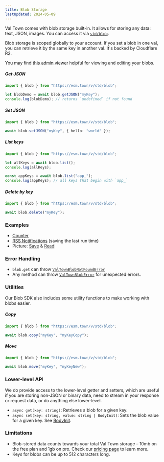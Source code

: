 ```yaml
---
title: Blob Storage
lastUpdated: 2024-05-09
---
```


Val Town comes with blob storage built-in. It allows for storing any data: text, JSON, images. You can access it via [`std/blob`](https://www.val.town/v/std/blob).

Blob storage is scoped globally to your account. If you set a blob in one val, you can retrieve it by the same key in another val. It's backed by Cloudflare R2.

You may find [this admin viewer](https://www.val.town/v/stevekrouse/blob_admin) helpful for viewing and editing your blobs.

##### Get JSON

```ts title="Get JSON"
import { blob } from "https://esm.town/v/std/blob";

let blobDemo = await blob.getJSON("myKey");
console.log(blobDemo); // returns `undefined` if not found
```

##### Set JSON

```ts title="Set JSON"
import { blob } from "https://esm.town/v/std/blob";

await blob.setJSON("myKey", { hello: "world" });
```

##### List keys

```ts title="List Keys"
import { blob } from "https://esm.town/v/std/blob";

let allKeys = await blob.list();
console.log(allKeys);

const appKeys = await blob.list("app_");
console.log(appKeys); // all keys that begin with `app_`
```

##### Delete by key

```ts title="Delete"
import { blob } from "https://esm.town/v/std/blob";

await blob.delete("myKey");
```

### Examples

- [Counter](https://www.val.town/v/std/docsBlobCounterDemo)
- [RSS Notifications](https://www.val.town/v/stevekrouse/rssNotifyExample) (saving the last run time)
- Picture: [Save](https://www.val.town/v/andreterron/blobSavePictureExample) & [Read](https://www.val.town/v/andreterron/blobReadPictureExample)

### Error Handling

- `blob.get` can throw [`ValTownBlobNotFoundError`](https://val.town/v/std/ValTownBlobNotFoundError)
- Any method can throw [`ValTownBlobError`](https://val.town/v/andreterron/ValTownBlobError) for unexpected errors.

### Utilities

Our Blob SDK also includes some utility functions to make working with blobs easier.

##### Copy

```ts title="Copy"
import { blob } from "https://esm.town/v/std/blob";

await blob.copy("myKey", "myKeyCopy");
```

##### Move

```ts title="Move"
import { blob } from "https://esm.town/v/std/blob";

await blob.move("myKey", "myKeyNew");
```

### Lower-level API

We do provide access to the lower-level getter and setters, which are useful if you are storing non-JSON or binary data, need to stream in your response or request data, or do anything else lower-level.

- `async get(key: string)`: Retrieves a blob for a given key.
- `async set(key: string, value: string | BodyInit)`: Sets the blob value for a given key. See [BodyInit](https://deno.land/api@v1.38.1?s=BodyInit).

### Limitations

- Blob-stored data counts towards your total Val Town storage – 10mb on the free plan and 1gb on pro. Check our [pricing page](https://val.town/pricing) to learn more.
- Keys for blobs can be up to 512 characters long.
